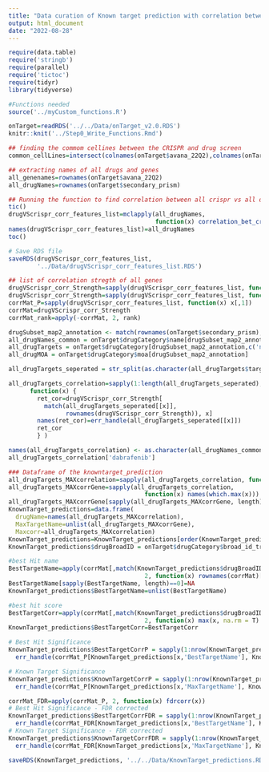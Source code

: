 ```yaml
---
title: "Data curation of Known target prediction with correlation between the crispr KO and the Drug response"
output: html_document
date: "2022-08-28"
---
```



<!-- Data curation of Known target prediction file. First we compute the correlation between the crispr KO and the Drug response. using the corr strenth, the p value and rank, we created the variables such as  -->
<!-- MaxtargetName: if a drug have multiple target, what is the best target which have best correlation. -->
<!-- Maxcorr: The respective correlation stregth of the drug target pair. -->


<!-- Libraries -->
```r
require(data.table)
require('stringb')
require(parallel)
require('tictoc')
require(tidyr)
library(tidyverse)

#Functions needed
source('../myCustom_functions.R')
```

<!-- loading on On true Target file -->
```r
onTarget=readRDS('../../Data/onTarget_v2.0.RDS')
knitr::knit('../Step0_Write_Functions.Rmd')
```

<!-- Run correlation btw all crispr vs all drugs -->
```r
## finding the commom cellines between the CRISPR and drug screen
common_cellLines=intersect(colnames(onTarget$avana_22Q2),colnames(onTarget$secondary_prism))

## extracting names of all drugs and genes
all_genenames=rownames(onTarget$avana_22Q2)
all_drugNames=rownames(onTarget$secondary_prism)

## Running the function to find correlation between all crispr vs all drugs
tic()
drugVScrispr_corr_features_list=mclapply(all_drugNames,
                                         function(x) correlation_bet_crispr_drug(x), mc.cores = detectCores())
names(drugVScrispr_corr_features_list)=all_drugNames
toc()
```

```r
# Save RDS file
saveRDS(drugVScrispr_corr_features_list,
        '../Data/drugVScrispr_corr_features_list.RDS')
```

<!-- Defining the cormat strength, Pvalue and the rank to save in known target prediction-->
```r
## list of correlation stregth of all genes
drugVScrispr_corr_Strength=sapply(drugVScrispr_corr_features_list, function(x) x[,2])
drugVScrispr_corr_Strength=sapply(drugVScrispr_corr_features_list, function(x) x[,2])
corrMat_P=sapply(drugVScrispr_corr_features_list, function(x) x[,1])
corrMat=drugVScrispr_corr_Strength
corrMat_rank=apply(-corrMat, 2, rank)
```

<!-- Finding commom drug target pair from avana and seconadary prism-->
```r
drugSubset_map2_annotation <- match(rownames(onTarget$secondary_prism), onTarget$drugCategory$broad_id_trimmed)
all_drugNames_common = onTarget$drugCategory$name[drugSubset_map2_annotation]
all_drugTargets = onTarget$drugCategory[drugSubset_map2_annotation,c('name','target')]
all_drugMOA = onTarget$drugCategory$moa[drugSubset_map2_annotation]
```

<!-- Identify the known target Correlation -->
```r
all_drugTargets_seperated = str_split(as.character(all_drugTargets$target), ", ")

all_drugTargets_correlation=sapply(1:length(all_drugTargets_seperated),
      function(x) {
        ret_cor=drugVScrispr_corr_Strength[
          match(all_drugTargets_seperated[[x]],
                rownames(drugVScrispr_corr_Strength)), x]
        names(ret_cor)=err_handle(all_drugTargets_seperated[[x]])
        ret_cor
        } )

names(all_drugTargets_correlation) <- as.character(all_drugNames_common)
all_drugTargets_correlation['dabrafenib']

### Dataframe of the knowntarget_prediction
all_drugTargets_MAXcorrelation=sapply(all_drugTargets_correlation, function(x) max(x, na.rm=T))
all_drugTargets_MAXcorrGene=sapply(all_drugTargets_correlation,
                                      function(x) names(which.max(x)))
all_drugTargets_MAXcorrGene[sapply(all_drugTargets_MAXcorrGene, length)==0]=NA
KnownTarget_predictions=data.frame(
  drugName=names(all_drugTargets_MAXcorrelation),
  MaxTargetName=unlist(all_drugTargets_MAXcorrGene),
  Maxcorr=all_drugTargets_MAXcorrelation)
KnownTarget_predictions=KnownTarget_predictions[order(KnownTarget_predictions$Maxcorr, decreasing = T),]
KnownTarget_predictions$drugBroadID = onTarget$drugCategory$broad_id_trimmed[match(KnownTarget_predictions$drugName, onTarget$drugCategory$name)]
```

<!-- ## addition columns requred in the data curation of KnownTarget_predictions from cormat -->
```r
#best Hit name
BestTargetName=apply(corrMat[,match(KnownTarget_predictions$drugBroadID, colnames(corrMat))],
                                      2, function(x) rownames(corrMat)[which.max(x)] )
BestTargetName[sapply(BestTargetName, length)==0]=NA
KnownTarget_predictions$BestTargetName=unlist(BestTargetName)

#best hit score
BestTargetCorr=apply(corrMat[,match(KnownTarget_predictions$drugBroadID, colnames(corrMat))],
                                      2, function(x) max(x, na.rm = T) )
KnownTarget_predictions$BestTargetCorr=BestTargetCorr

# Best Hit Significance
KnownTarget_predictions$BestTargetCorrP = sapply(1:nrow(KnownTarget_predictions), function(x) 
  err_handle(corrMat_P[KnownTarget_predictions[x,'BestTargetName'], KnownTarget_predictions[x,'drugBroadID']]) ) 

# Known Target Significance
KnownTarget_predictions$KnownTargetCorrP = sapply(1:nrow(KnownTarget_predictions), function(x) 
  err_handle(corrMat_P[KnownTarget_predictions[x,'MaxTargetName'], KnownTarget_predictions[x,'drugBroadID']]) ) 

corrMat_FDR=apply(corrMat_P, 2, function(x) fdrcorr(x))
# Best Hit Significance - FDR corrected
KnownTarget_predictions$BestTargetCorrFDR = sapply(1:nrow(KnownTarget_predictions), function(x) 
  err_handle(corrMat_FDR[KnownTarget_predictions[x,'BestTargetName'], KnownTarget_predictions[x,'drugBroadID']]) ) 
# Known Target Significance - FDR corrected
KnownTarget_predictions$KnownTargetCorrFDR = sapply(1:nrow(KnownTarget_predictions), function(x) 
  err_handle(corrMat_FDR[KnownTarget_predictions[x,'MaxTargetName'], KnownTarget_predictions[x,'drugBroadID']]) ) 

saveRDS(KnownTarget_predictions, '../../Data/KnownTarget_predictions.RDS')
```




